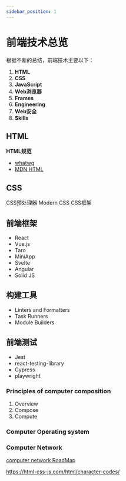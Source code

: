 ```yaml
---
sidebar_position: 1
---
```



# 前端技术总览

<ProcessOn id="636085e2f346fb3354089e65" />

根据不断的总结，前端技术主要以下：

1. **HTML**
2. **CSS**
3. **JavaScript**
4. **Web浏览器**
5. **Frames**
6. **Engineering**
17. **Web安全**
18. **Skills**


## HTML

**HTML规范**
- [whatwg](https://html.spec.whatwg.org/multipage/)
- [MDN HTML](https://developer.mozilla.org/zh-CN/docs/Web/HTML)





## CSS 

CSS预处理器
Modern CSS
CSS框架

## 前端框架

- React
- Vue.js
- Taro
- MiniApp
- Svelte
- Angular
- Solid JS
## 构建工具

- Linters and Formatters
- Task Runners
- Module Builders


## 前端测试
- Jest
- react-testing-library
- Cypress
- playwright


### Principles of computer composition

1. Overview
2. Compose 
3. Compute


### Computer Operating system 




### Computer Network

[computer network RoadMap](https://www.geeksforgeeks.org/computer-network-tutorials/)


https://html-css-js.com/html/character-codes/